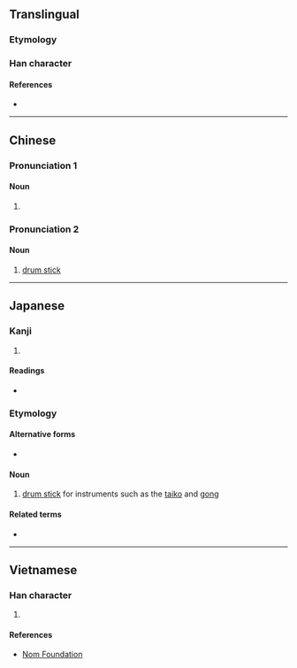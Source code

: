 {{character info/new}}
==Translingual==

===Etymology===
{{Han etyl}}

===Han character===
{{Han char|rn=75|rad=木|as=05|sn=9|four=47912|canj=DPRU|ids=⿰木包}}

====References====
* {{Han ref|kx=0517.130|dkj=14589|dj=0906.010|hdz=21187.050|uh=67B9|ud=26553|bh=CF52|bd=53074}}

----

==Chinese==

===Pronunciation 1===
{{zh-forms}}
{{zh-pron
|m=bāo
|c=baau1
|mc=2
|oc=n,1
|ma=
|cat=n
}}

====Noun====
{{zh-noun}}

# {{taxlink|Quercus serrata|species|noshow=1}}

===Pronunciation 2===
{{zh-forms|s=桴}}
{{zh-pron
|m=fú
|c=fu1,fau4
|mc=3
|oc=1,2
|ma=
|cat=n
}}

====Noun====
{{zh-noun}}

# [[drum stick]]

----

==Japanese==

===Kanji===
{{ja-kanji|grade=|rs=木05}}

# {{defn|lang=ja|sort=木05}}

====Readings====
* {{ja-readings|on=[[ほう]] (hō), [[ふ]] (fu)|kun=[[ばち]] (bachi), [[おけら]] (okera), [[なら]] (nara)}}

===Etymology===
{{wikipedia|lang=ja}}
{{ja-kanjitab|ばち|yomi=k}}

====Alternative forms====
* {{ja-l|桴}}

====Noun====
{{ja-noun|ばち|バチ}}

# [[drum stick]] for instruments such as the [[taiko]] and [[gong]]

====Related terms====
* {{ja-r|撥|ばち}}

----

==Vietnamese==

===Han character===
{{vi-readings|rs=木05|hanviet=phù}}

# {{defn|lang=vi|sort=木05}}

====References====
* [http://nomfoundation.org/common/nom_details.php?codepoint=67b9 Nom Foundation]